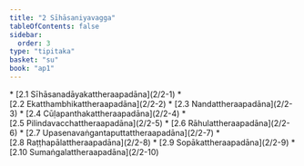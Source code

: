 ```yaml
---
title: "2 Sīhāsaniyavagga"
tableOfContents: false
sidebar:
  order: 3
type: "tipitaka"
basket: "su"
book: "ap1"
---
```



<DynamicBreadcrumb />



<TableOfContents book="ap1" section="2">
* [2.1 Sīhāsanadāyakattheraapadāna](2/2-1)
* [2.2 Ekatthambhikattheraapadāna](2/2-2)
* [2.3 Nandattheraapadāna](2/2-3)
* [2.4 Cūḷapanthakattheraapadāna](2/2-4)
* [2.5 Pilindavacchattheraapadāna](2/2-5)
* [2.6 Rāhulattheraapadāna](2/2-6)
* [2.7 Upasenavaṅgantaputtattheraapadāna](2/2-7)
* [2.8 Raṭṭhapālattheraapadāna](2/2-8)
* [2.9 Sopākattheraapadāna](2/2-9)
* [2.10 Sumaṅgalattheraapadāna](2/2-10)
</TableOfContents>